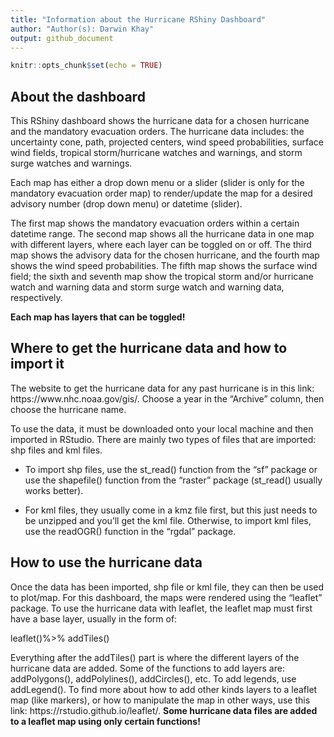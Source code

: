 ```yaml
---
title: "Information about the Hurricane RShiny Dashboard"
author: "Author(s): Darwin Khay"
output: github_document
---
```


```r
knitr::opts_chunk$set(echo = TRUE)
```

## About the dashboard

This RShiny dashboard shows the hurricane data for a chosen hurricane and the mandatory evacuation orders. The hurricane data includes: the uncertainty cone, path, projected centers, wind speed probabilities, surface wind fields, tropical storm/hurricane watches and warnings, and storm surge watches and warnings.

Each map has either a drop down menu or a slider (slider is only for the mandatory evacuation order map) to render/update the map for a desired advisory number (drop down menu) or datetime (slider).

The first map shows the mandatory evacuation orders within a certain datetime range. The second map shows all the hurricane data in one map with different layers, where each layer can be toggled on or off. The third map shows the advisory data for the chosen hurricane, and the fourth map shows the wind speed probabilities. The fifth map shows the surface wind field; the sixth and seventh map show the tropical storm and/or hurricane watch and warning data and storm surge watch and warning data, respectively.

**Each map has layers that can be toggled!**


## Where to get the hurricane data and how to import it

The website to get the hurricane data for any past hurricane is in this link: https://www.nhc.noaa.gov/gis/. Choose a year in the "Archive" column, then choose the hurricane name.


To use the data, it must be downloaded onto your local machine and then imported in RStudio. There are mainly two types of files that are imported: shp files and kml files.

- To import shp files, use the st_read() function from the "sf" package or use the shapefile() function from the "raster" package (st_read() usually works better).

- For kml files, they usually come in a kmz file first, but this just needs to be unzipped and you'll get the kml file. Otherwise, to import kml files, use the readOGR() function in the "rgdal" package.


## How to use the hurricane data

Once the data has been imported, shp file or kml file, they can then be used to plot/map. For this dashboard, the maps were rendered using the "leaflet" package. To use the hurricane data with leaflet, the leaflet map must first have a base layer, usually in the form of:
    
  leaflet()%>%
    addTiles()
    
Everything after the addTiles() part is where the different layers of the hurricane data are added. Some of the functions to add layers are: addPolygons(), addPolylines(), addCircles(), etc. To add legends, use addLegend(). To find more about how to add other kinds layers to a leaflet map (like markers), or how to manipulate the map in other ways, use this link: https://rstudio.github.io/leaflet/. 
**Some hurricane data files are added to a leaflet map using only certain functions!**






